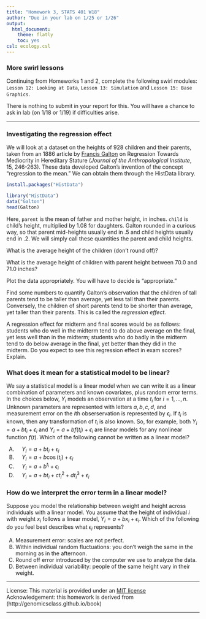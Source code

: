 ```yaml
---
title: "Homework 3, STATS 401 W18"
author: "Due in your lab on 1/25 or 1/26"
output:
  html_document:
    theme: flatly
    toc: yes
csl: ecology.csl
---
```


\newcommand\mat[1]{\mathbb{#1}}
\newcommand\xtranspose{{\mbox{\tiny \textsc{t}}}}
\newcommand\transpose{{\scriptscriptstyle \mathrm{T}}}

### More swirl lessons

Continuing from Homeworks 1 and 2, complete the following swirl modules: ```Lesson 12: Looking at Data```, ```Lesson 13: Simulation``` and ```Lesson 15: Base Graphics```. 

There is nothing to submit in your report for this. You will have a chance to ask in lab (on 1/18 or 1/19) if difficulties arise.

---------------

### Investigating the regression effect

We will look at a dataset on the heights of 928 children and their parents, taken from an 1886 article by [Francis Galton](https://en.wikipedia.org/wiki/Francis_Galton) on Regression Towards Mediocrity in Hereditary Stature (*Journal of the Anthropological Institute*, 15, 246-263).
These data developed Galton's invention of the concept "regression to the mean."
We can obtain them through the HistData library.

```r
install.packages("HistData")
```

```r
library("HistData")
data("Galton")
head(Galton)
```


<!--data("father.son",library="UsingR")-->
Here, ```parent``` is the mean of father and mother height, in inches. ```child``` is child's height, multiplied by 1.08 for daughters. 
Galton rounded in a curious way, so that parent mid-heights usually end in .5 and child heights usually end in .2.
We will simply call these quantities the parent and child heights. 

What is the average height of the children (don’t round off)?

What is the average height of children with parent height between 70.0 and 71.0 inches?

Plot the data appropriately. You will have to decide is "appropriate." 

Find some numbers to quantify Galton's observation that the children of tall parents tend to be taller than average, yet less tall than their parents. Conversely, the children of short parents tend to be shorter than average, yet taller than their parents. This is called the *regression effect*.

A regression effect for midterm and final scores would be as follows: students who do well in the midterm tend to do above average on the final, yet less well than in the midterm; students who do badly in the midterm tend to do below average in the final, yet better than they did in the midterm. Do you expect to see this regression effect in exam scores? Explain.


### What does it mean for a statistical model to be linear?

We say a statistical model is a linear model when we can write it as a linear combination of parameters and known covariates, plus random error terms. In the choices below, $Y_i$ models an observation at a time $t_i$ for $i=1,\dots,n$. Unknown parameters are represented with letters $a,b,c,d$, and measurement error on the $i$th obserservation is represented by $\epsilon_i$. If $t_i$ is known, then any transformation of $t_i$ is also known. So, for example, both $Y_i=a+bt_i+\epsilon_i$ and $Y_i=a+bf(t_i)+\epsilon_i$ are linear models for any nonlinear function $f(t)$. Which of the following cannot be written as a linear model?

A) $\quad Y_i=a+bt_i+\epsilon_i$
B) $\quad Y_i=a+b\cos(t_i)+\epsilon_i$
C) $\quad Y_i=a+b^{t_i}+\epsilon_i$
D) $\quad Y_i=a+bt_i+ct_i^2+dt_i^3+\epsilon_i$

### How do we interpret the error term in a linear model?

Suppose you model the relationship between weight and height across individuals with a linear model. You assume that the height of individual $i$ with weight $x_i$ follows a linear model,  $Y_i=a+bx_i+\epsilon_i$. Which of the following do you feel best describes what $\epsilon_i$ represents?

A) Measurement error: scales are not perfect.
B) Within individual random fluctuations: you don’t weigh the same in the morning as in the afternoon.
C) Round off error introduced by the computer we use to analyze the data.
D) Between individual variability: people of the same height vary in their weight.

------

License: This material is provided under an [MIT license](https://ionides.github.io/401w18/LICENSE)<br>
Acknowledgement: this homework is derived from (http://genomicsclass.github.io/book)

------
